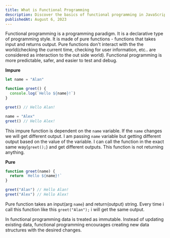 ```yaml
---
title: What is Functional Programming
description: Discover the basics of functional programming in JavaScript with this friendly introduction.
publishedAt: August 6, 2023
---
```


Functional programming is a programming paradigm. It is a declarative type of programming style. It is made of pure functions - functions that takes input and returns output. Pure functions don't interact with the the world(checking the current time, checking for user information, etc.. are considered as interaction to the out side world). Functional programming is more predictable, safer, and easier to test and debug.

**Impure**

```js title="impure.js"
let name = "Alan"

function greet() {
  console.log(`Hello ${name}!`)
}

greet() // Hello Alan!

name = "Alex"
greet() // Hello Alex!
```

This impure function is dependent on the `name` variable. If the `name` changes we will get different output. I am passing `name` variable but getting different output based on the value of the variable. I can call the function in the exact same way(`greet();`) and get different outputs. This function is not returning anything.

**Pure**

```js title="pure.js"
function greet(name) {
  return `Hello ${name}!`
}

greet("Alan") // Hello Alan!
greet("Alex") // Hello Alex!
```

Pure function takes an input(arg `name`) and return(output) string. Every time i call this function like this `greet("Alan");` i will get the same output.

In functional programming data is treated as immutable. Instead of updating existing data, functional programming encourages creating new data structures with the desired changes.

